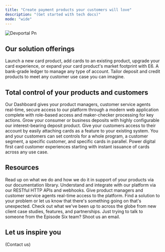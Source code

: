 ```yaml
---
title: "Create payment products your customers will love"
description: "(Get started with tech docs)"
mode: "wide"
---
```


![Devportal Pn](/Devportal.png)

## Our solution offerings

<CardGroup cols={2}>
  <Card title="Cards" icon="credit-card" href="episodesix.com" cta="Learn more">
    Launch a new card product, add cards to an existing product, upgrade your card experience, or expand your card product's market footprint with E6.
  </Card>
  <Card title="Ledger" icon="book-open" href="episodesix.com" cta="Learn more">
    A bank-grade ledger to manage any type of account. Tailor deposit and credit products to meet any customer use case you can imagine.
  </Card>
</CardGroup>

## Total control of your products and customers

<CardGroup cols={2}>
  <Card title="A secure and seamless dashboard" icon="sparkles" href="episodesix.com" cta="Learn more">
    Our Dashboard gives your product managers, customer service agents real-time, secure access to our platform through a modern web application complete with role-based access and maker-checker processing for key actions.
  </Card>
  <Card title="Interest-bearing deposits" icon="money-bill-trend-up" href="episodesix.com" cta="Learn more">
    Grow your consumer or business deposits with highly configurable our interest-bearing deposit product.
  </Card>
</CardGroup>

<CardGroup cols={3}>
  <Card title="Add cards to any existing product" icon="handshake" cta="Learn more">
    Give your customers access to their account by easily attaching cards as a feature to your existing system.
  </Card>
  <Card title="Set controls at any level" icon="network-wired" cta="Learn more">
    You and your customers can set controls for a whole program, a customer segment, a specific customer, and specific cards in parallel.
  </Card>
  <Card title="Instant card issuance" icon="credit-card-front" href="episodesix.com" cta="Learn more">
    Power digital first card customer experiences starting with instant issuance of cards across any use case.
  </Card>
</CardGroup>

## Resources

<CardGroup cols={3}>
  <Card title="Documentation" icon="books" iconType="duotone" href="episodesix.com" cta="Learn more">
    Read up on what we do and how we do it in support of your products via our documentation library.
  </Card>
  <Card title="Tech specs" icon="code-simple" iconType="duotone" href="episodesix.com" cta="Learn more">
    Understand and integrate with our platform via our RESTful HTTP APIs and webhooks.
  </Card>
  <Card title="Dashboard" icon="computer" iconType="duotone" href="episodesix.com" cta="Learn more">
    Give product managers and customer service agents real-time access to the platform.
  </Card>
  <Card title="New Card" icon="sparkles" iconType="duotone" href="episodesix.com" cta="Learn more">
    Find a solution to your problem or let us know that there's something going on that's unexpected.
  </Card>
  <Card title="News" icon="newspaper" iconType="duotone" href="episodesix.com" cta="Learn more">
    Check out what we've been up to across the globe from new client case studies, features, and partnerships.
  </Card>
  <Card title="Contact" icon="message-lines" iconType="duotone" href="episodesix.com" cta="Learn more">
    Just trying to talk to someone from the Episode Six team? Shoot us an email.
  </Card>
</CardGroup>

## Let us inspire you

(Contact us)